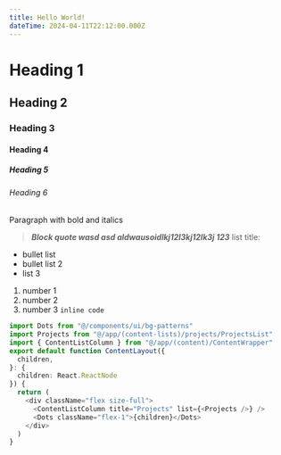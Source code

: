 ```yaml
---
title: Hello World!
dateTime: 2024-04-11T22:12:00.000Z
---
```

# **Heading 1**
## **Heading 2**
### **Heading 3**
#### **Heading 4**
##### Heading 5
###### Heading 6
Paragraph with bold and italics
> ***Block quote wasd asd aldwausoidlkj12l3kj12lk3j 123***
list title:
* bullet list
* bullet list 2
* list 3
1. number 1
2. number 2
3. number 3
`inline code`
```ts
import Dots from "@/components/ui/bg-patterns"
import Projects from "@/app/(content-lists)/projects/ProjectsList"
import { ContentListColumn } from "@/app/(content)/ContentWrapper"
export default function ContentLayout({
  children,
}: {
  children: React.ReactNode
}) {
  return (
    <div className="flex size-full">
      <ContentListColumn title="Projects" list={<Projects />} />
      <Dots className="flex-1">{children}</Dots>
    </div>
  )
}
```